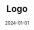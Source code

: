 ---
slug: logo.svg
title: Logo
description: altrp blog platform logo
date: 2024-01-01
tags: [logo, brand, system]
url: /images/logo.svg
alt: altrp Logo
type: image
size: 1234
---